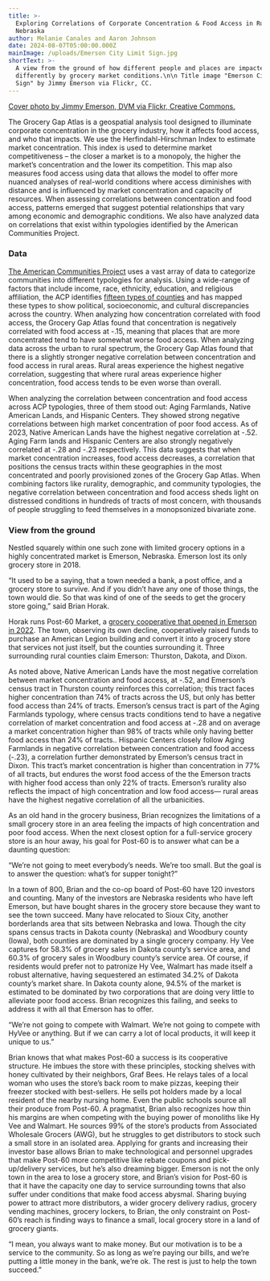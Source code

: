 ```yaml
---
title: >-
  Exploring Correlations of Corporate Concentration & Food Access in Rural
  Nebraska
author: Melanie Canales and Aaron Johnson
date: 2024-08-07T05:00:00.000Z
mainImage: /uploads/Emerson City Limit Sign.jpg
shortText: >-
  A view from the ground of how different people and places are impacted
  differently by grocery market conditions.\n\n Title image "Emerson City Limit
  Sign" by Jimmy Emerson via Flickr, CC.
---
```


[Cover photo by Jimmy Emerson, DVM via Flickr, Creative Commons.](https://www.flickr.com/photos/auvet/3625728407)

The Grocery Gap Atlas is a geospatial analysis tool designed to illuminate corporate concentration in the grocery industry, how it affects food access, and who that impacts. We use the Herfindahl-Hirschman Index to estimate market concentration. This index is used to determine market competitiveness – the closer a market is to a monopoly, the higher the market’s concentration and the lower its competition. This map also measures food access using data that allows the model to offer more nuanced analyses of real-world conditions where access diminishes with distance and is influenced by market concentration and capacity of resources. When assessing correlations between concentration and food access, patterns emerged that suggest potential relationships that vary among economic and demographic conditions. We also have analyzed data on correlations that exist within typologies identified by the American Communities Project. 

### Data

[The American Communities Project](https://www.americancommunities.org/) uses a vast array of data to categorize communities into different typologies for analysis. Using a wide-range of factors that include income, race, ethnicity, education, and religious affiliation, the ACP identifies [fifteen types of counties](https://www.americancommunities.org) and has mapped these types to show political, socioeconomic, and cultural discrepancies across the country. When analyzing how concentration correlated with food access, the Grocery Gap Atlas found that concentration is negatively correlated with food access at -.15, meaning that places that are more concentrated tend to have somewhat worse food access. When analyzing data across the urban to rural spectrum, the Grocery Gap Atlas found that there is a slightly stronger negative correlation between concentration and food access in rural areas. Rural areas experience the highest negative correlation, suggesting that where rural areas experience higher concentration, food access tends to be even worse than overall.

When analyzing the correlation between concentration and food access across ACP typologies, three of them stood out: Aging Farmlands, Native American Lands, and Hispanic Centers. They showed strong negative correlations between high market concentration of poor food access. As of 2023, Native American Lands have the highest negative correlation at -.52. Aging Farm lands and Hispanic Centers are also strongly negatively correlated at -.28 and -.23 respectively. This data suggests that when market concentration increases, food access decreases, a correlation that positions the census tracts within these geographies in the most concentrated and poorly provisioned zones of the Grocery Gap Atlas. When combining factors like rurality, demographic, and community typologies, the negative correlation between concentration and food access sheds light on distressed conditions in hundreds of tracts of most concern, with thousands of people struggling to feed themselves in a monopsonized bivariate zone.

<PostWidget widget="AcpTable" />

### View from the ground

Nestled squarely within one such zone with limited grocery options in a highly concentrated market is Emerson, Nebraska. Emerson lost its only grocery store in 2018. 

“It used to be a saying, that a town needed a bank, a post office, and a grocery store to survive. And if you didn’t have any one of those things, the town would die. So that was kind of one of the seeds to get the grocery store going,” said Brian Horak. 

Horak runs Post-60 Market, a [grocery cooperative that opened in Emerson in 2022](https://ruralprosperityne.unl.edu/co-op-grocery-store-opens-emerson). The town, observing its own decline, cooperatively raised funds to purchase an American Legion building and convert it into a grocery store that services not just itself, but the counties surrounding it. Three surrounding rural counties claim Emerson: Thurston, Dakota, and Dixon. 

<PostWidget
  widget="Map"
  props="{
  &#x22;initialFilter&#x22;: [&#x22;31051&#x22;,&#x22;31043&#x22;,&#x22;31173&#x22;],
  &#x22;initialViewState&#x22;: {
  &#x22;longitude&#x22;:-96.7267,
  &#x22;latitude&#x22;: 42.2786,
  &#x22;zoom&#x22;: 11
  }
  }"
/>

As noted above, Native American Lands have the most negative correlation between market concentration and food access, at -.52, and Emerson’s census tract in Thurston county reinforces this correlation; this tract faces higher concentration than 74% of tracts across the US, but only has better food access than 24% of tracts. Emerson’s census tract is part of the Aging Farmlands typology, where census tracts conditions tend to have a negative correlation of market concentration and food access at -.28 and on average a market concentration higher than 98% of tracts while only having better food access than 24% of tracts.. Hispanic Centers closely follow Aging Farmlands in negative correlation between concentration and food access (-.23), a correlation further demonstrated by Emerson’s census tract in Dixon. This tract’s market concentration is higher than concentration in 77% of all tracts, but endures the worst food access of the the Emerson tracts with higher food access than only 22% of tracts. Emerson’s rurality also reflects the impact of high concentration and low food access— rural areas have the highest negative correlation of all the urbanicities. 

As an old hand in the grocery business, Brian recognizes the limitations of a small grocery store in an area feeling the impacts of high concentration and poor food access. When the next closest option for a full-service grocery store is an hour away, his goal for Post-60 is to answer what can be a daunting question: 

“We’re not going to meet everybody’s needs. We’re too small. But the goal is to answer the question: what’s for supper tonight?”

In a town of 800, Brian and the co-op board of Post-60 have 120 investors and counting. Many of the investors are Nebraska residents who have left Emerson, but have bought shares in the grocery store because they want to see the town succeed. Many have relocated to Sioux City, another borderlands area that sits between Nebraska and Iowa. Though the city spans census tracts in Dakota county (Nebraska) and Woodbury county (Iowa), both counties are dominated by a single grocery company. Hy Vee captures for 58.3% of grocery sales in Dakota county’s service area, and 60.3% of grocery sales in Woodbury county’s service area. Of course, if residents would prefer not to patronize Hy Vee, Walmart has made itself a robust alternative, having sequestered an estimated 34.2% of Dakota county’s market share. In Dakota county alone, 94.5% of the market is estimated to be dominated by two corporations that are doing very little to alleviate poor food access. Brian recognizes this failing, and seeks to address it with all that Emerson has to offer.

“We’re not going to compete with Walmart. We’re not going to compete with HyVee or anything. But if we can carry a lot of local products, it will keep it unique to us.”

Brian knows that what makes Post-60 a success is its cooperative structure. He imbues the store with these principles, stocking shelves with honey cultivated by their neighbors, Graf Bees. He relays tales of a local woman who uses the store’s back room to make pizzas, keeping their freezer stocked with best-sellers. He sells pot holders made by a local resident of the nearby nursing home. Even the public schools source all their produce from Post-60. A pragmatist, Brian also recognizes how thin his margins are when competing with the buying power of monoliths like Hy Vee and Walmart. He sources 99% of the store’s products from Associated Wholesale Grocers (AWG), but he struggles to get distributors to stock such a small store in an isolated area. Applying for grants and increasing their investor base allows Brian to make technological and personnel upgrades that make Post-60 more competitive like rebate coupons and pick-up/delivery services, but he’s also dreaming bigger. Emerson is not the only town in the area to lose a grocery store, and Brian’s vision for Post-60 is that it have the capacity one day to service surrounding towns that also suffer under conditions that make food access abysmal. Sharing buying power to attract more distributors, a wider grocery delivery radius, grocery vending machines, grocery lockers, to Brian, the only constraint on Post-60’s reach is finding ways to finance a small, local grocery store in a land of grocery giants.

“I mean, you always want to make money. But our motivation is to be a service to the community. So as long as we’re paying our bills, and we’re putting a little money in the bank, we’re ok. The rest is just to help the town succeed.”
